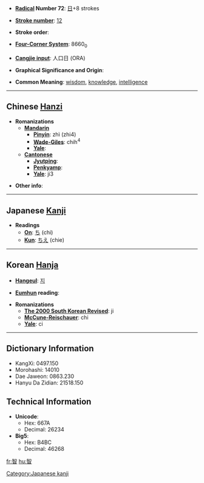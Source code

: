* '''[[Wiktionary:Chinese radical index| Radical]] Number 72''': [[Wiktionary:Chinese radical index 日|日]]+8 strokes

* '''[[Wiktionary:Chinese total strokes index|Stroke number]]''': [[Wiktionary:Chinese total strokes index 12|12]]

* '''Stroke order''': 

* '''[[Wiktionary:Chinese four corner index|Four-Corner System]]''': 8660<sub>0</sub>

* '''[[Wiktionary:Chinese Cangjie index|Cangjie input]]''': 人口日 (ORA)

* '''Graphical Significance and Origin''': 

* '''Common Meaning''': [[wisdom]], [[knowledge]], [[intelligence]]

----

== Chinese [[Hanzi]] ==

* '''Romanizations'''
** '''[[Mandarin]]'''
*** '''[[Pinyin]]''': zhì (zhi4)
*** '''[[Wade-Giles]]''': chih<sup>4</sup>
*** '''[[Yale]]''': 
** '''[[Cantonese]]'''
*** '''[[Jyutping]]''':
*** '''[[Penkyamp]]''': 
*** '''[[Yale]]''': ji3

* '''Other info''': 

----

== Japanese [[Kanji]] ==

* '''Readings'''
** '''[[On]]''': [[ち]] (chi)
** '''[[Kun]]''': [[ちえ]] (chie)

[[Category:Japanese kanji]]
----

== Korean [[Hanja]] ==

* '''[[Hangeul]]''': [[지]]

* '''[[Eumhun]] reading''': 

* '''Romanizations'''
** '''[[The 2000 South Korean Revised Romanization|The 2000 South Korean Revised]]''': ji
** '''[[McCune-Reischauer]]''': chi
** '''[[Yale]]''': ci

----

== Dictionary Information ==

* KangXi: 0497.150
* Morohashi: 14010
* Dae Jaweon: 0863.230
* Hanyu Da Zidian: 21518.150

== Technical Information ==

* '''Unicode''':
** Hex: 667A
** Decimal: 26234
* '''Big5''':
** Hex: B4BC
** Decimal: 46268

[[fr:智]]
[[hu:智]]